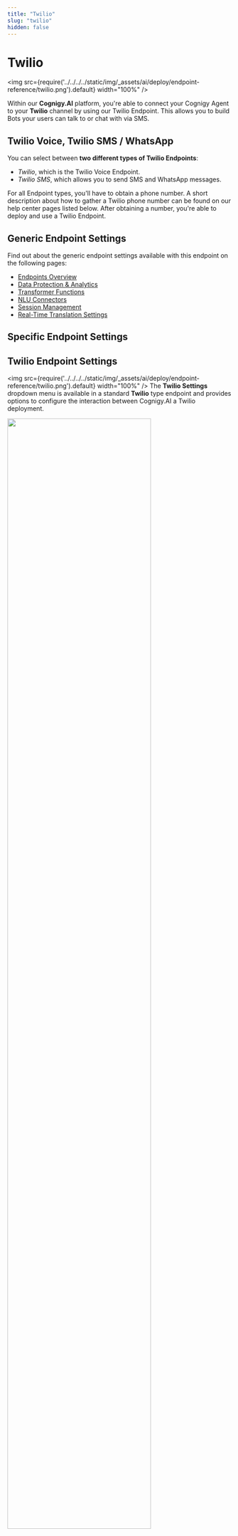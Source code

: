 ```yaml
---
title: "Twilio" 
slug: "twilio" 
hidden: false 
---
```


# Twilio

<img src={require('../../../../static/img/_assets/ai/deploy/endpoint-reference/twilio.png').default} width="100%" />

Within our **Cognigy.AI** platform, you're able to connect your Cognigy Agent to your **Twilio** channel by using our Twilio Endpoint. This allows you to build Bots your users can talk to or chat with via SMS.

## Twilio Voice, Twilio SMS / WhatsApp

You can select between **two different types of Twilio Endpoints**:

- *Twilio*, which is the Twilio Voice Endpoint.
- *Twilio SMS*, which allows you to send SMS and WhatsApp messages.

For all Endpoint types, you'll have to obtain a phone number. A short description about how to gather a Twilio phone number can be found on our help center pages listed below. After obtaining a number, you're able to deploy and use a Twilio Endpoint.

## Generic Endpoint Settings

Find out about the generic endpoint settings available with this endpoint on the following pages:

- [Endpoints Overview](../endpoints/overview.mdx) 
- [Data Protection & Analytics](../endpoints/data-protection-and-analytics.mdx)
- [Transformer Functions](../endpoints/transformers/transformers.mdx) 
- [NLU Connectors](../../empower/nlu/external/nlu-connectors.mdx)
- [Session Management](../endpoints/session-management.mdx)
- [Real-Time Translation Settings](../endpoints/real-time-translation-settings.mdx)

## Specific Endpoint Settings
## Twilio Endpoint Settings

<img src={require('../../../../static/img/_assets/ai/deploy/endpoint-reference/twilio.png').default} width="100%" />
The **Twilio Settings** dropdown menu is available in a standard **Twilio** type endpoint and provides options to configure the interaction between Cognigy.AI a Twilio deployment.

 <div class="center-image">
 <img src="../../../../static/img/_assets/ai/deploy/endpoint-reference/twilio-settings.png" width="80%" style="margin-bottom: 5px" />
 </div>

### STT / TTS Language

Here you are able to configure the language that the Speech-To-Text and Text-To-Speech services use when messages are communicated between Twilio and Cognigy.AI.

### Voice

This dropdown menu allows the delivery voice of a Twilio voice bot to be customized. You can select a Twilio voice from a list.

## More Information
- [Help Center: Twilio Intro](https://support.cognigy.com/hc/en-us/articles/360016308619-Twilio-Intro)
- [Help Center: Twilio Prerequisites](https://support.cognigy.com/hc/en-us/articles/360016308859-Twilio-Prerequisites)
- [Help Center: Twilio Deploy a Voice Endpoint](https://support.cognigy.com/hc/en-us/articles/360016308979-Twilio-Deploy-a-Voice-Endpoint)
- [Help Center: Twilio Deploy an SMS and WhatsApp Endpoint](https://support.cognigy.com/hc/en-us/articles/360016273320-Twilio-Deploy-an-SMS-and-WhatsApp-Endpoint)
- [Help Center: Twilio Trigger a Call](https://support.cognigy.com/hc/en-us/articles/360016273540-Twilio-Trigger-a-Call)
- [Help Center: Twilio WhatsApp](https://support.cognigy.com/hc/en-us/articles/360016309659-Twilio-WhatsApp )
- [Help Center: Twilio Forward a Call](https://support.cognigy.com/hc/en-us/articles/360016309779-Twilio-Forward-a-call)
- [Help Center: Twilio Security](https://support.cognigy.com/hc/en-us/articles/360016309919-Twilio-Security)